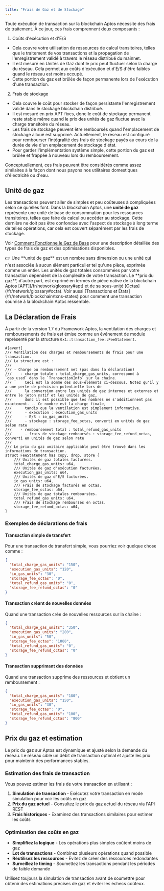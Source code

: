 ```yaml
---
title: "Frais de Gaz et de Stockage"
---
```



Toute exécution de transaction sur la blockchain Aptos nécessite des frais de traitement. À ce jour, ces frais comprennent deux composants :

1. Coûts d'exécution et d'E/S

- Cela couvre votre utilisation de ressources de calcul transitoires, telles que le traitement de vos transactions et la propagation de l'enregistrement validé à travers le réseau distribué du mainnet.
- Il est mesuré en Unités de Gaz dont le prix peut fluctuer selon la charge du réseau. Cela permet aux coûts d'exécution et d'E/S d'être faibles quand le réseau est moins occupé.
- Cette portion du gaz est brûlée de façon permanente lors de l'exécution d'une transaction.

2. Frais de stockage

- Cela couvre le coût pour stocker de façon persistante l'enregistrement validé dans le stockage blockchain distribué.
- Il est mesuré en prix APT fixes, donc le coût de stockage permanent reste stable même quand le prix des unités de gaz fluctue avec la charge transitoire du réseau.
- Les frais de stockage peuvent être remboursés quand l'emplacement de stockage alloué est supprimé. Actuellement, le réseau est configuré pour rembourser l'intégralité des frais de stockage payés au cours de la durée de vie d'un emplacement de stockage d'état.
- Pour garder l'implémentation système simple, cette portion du gaz est brûlée et frappée à nouveau lors du remboursement.

<Aside type="note">
  Conceptuellement, ces frais peuvent être considérés comme assez similaires à la façon dont nous payons nos utilitaires domestiques d'électricité ou d'eau.
</Aside>

## Unité de gaz

Les transactions peuvent aller de simples et peu coûteuses à compliquées selon ce qu'elles font. Dans la blockchain Aptos, une **unité de gaz** représente une unité de base de consommation pour les ressources transitoires, telles que faire du calcul ou accéder au stockage. Cette dernière ne doit pas être confondue avec l'aspect de stockage à long terme de telles opérations, car cela est couvert séparément par les frais de stockage.

Voir [Comment Fonctionne le Gaz de Base](/fr/network/blockchain/base-gas) pour une description détaillée des types de frais de gaz et des optimisations disponibles.

<Aside type="note">
  👉 Une **unité de gaz** est un nombre sans dimension ou une unité qui n'est associée à aucun élément particulier tel qu'une pièce, exprimée comme un entier. Les unités de gaz totales consommées par votre transaction dépendent de la complexité de votre transaction. Le **prix du gaz**, d'autre part, est exprimé en termes de pièce native de la blockchain Aptos [APT](/fr/network/glossary#apt) et de sa sous-unité [Octas](/fr/network/glossary#octa). Voir aussi [Transactions et États](/fr/network/blockchain/txns-states) pour comment une transaction soumise à la blockchain Aptos ressemble.
</Aside>

## La Déclaration de Frais

À partir de la version 1.7 du Framework Aptos, la ventilation des charges et remboursements de frais est émise comme un événement de module représenté par la structure `0x1::transaction_fee::FeeStatement`.

```move filename="transaction_fee.move"
#[event]
/// Ventilation des charges et remboursements de frais pour une transaction.
/// La structure est :
///
/// - Charge ou remboursement net (pas dans la déclaration)
///    - charge totale : total_charge_gas_units, correspond à `gas_used` dans le `TransactionInfo` sur la chaîne.
///      Ceci est la somme des sous-éléments ci-dessous. Notez qu'il y a une perte de précision potentielle lors de
///      la conversion entre les unités de gaz internes et externes et entre le jeton natif et les unités de gaz,
///      donc il est possible que les nombres ne s'additionnent pas exactement. -- Ce nombre est la charge finale,
///      tandis que la ventilation est simplement informative.
///      - exécution : execution_gas_units
///      - E/S : io_gas_units
///      - stockage : storage_fee_octas, converti en unités de gaz selon rate
///    - remboursement total : total_refund_gas_units
///      - frais de stockage remboursés : storage_fee_refund_octas, converti en unités de gaz selon rate
///
/// Le prix du gaz unitaire applicable peut être trouvé dans les informations de transaction.
struct FeeStatement has copy, drop, store {
    /// Unités de gaz totales facturées.
    total_charge_gas_units: u64,
    /// Unités de gaz d'exécution facturées.
    execution_gas_units: u64,
    /// Unités de gaz d'E/S facturées.
    io_gas_units: u64,
    /// Frais de stockage facturés en octas.
    storage_fee_octas: u64,
    /// Unités de gaz totales remboursées.
    total_refund_gas_units: u64,
    /// Frais de stockage remboursés en octas.
    storage_fee_refund_octas: u64,
}
```

### Exemples de déclarations de frais

#### Transaction simple de transfert

Pour une transaction de transfert simple, vous pourriez voir quelque chose comme :

```json
{
  "total_charge_gas_units": "150",
  "execution_gas_units": "120", 
  "io_gas_units": "30",
  "storage_fee_octas": "0",
  "total_refund_gas_units": "0",
  "storage_fee_refund_octas": "0"
}
```

#### Transaction créant de nouvelles données

Quand une transaction crée de nouvelles ressources sur la chaîne :

```json
{
  "total_charge_gas_units": "350",
  "execution_gas_units": "200",
  "io_gas_units": "50", 
  "storage_fee_octas": "1000",
  "total_refund_gas_units": "0",
  "storage_fee_refund_octas": "0"
}
```

#### Transaction supprimant des données

Quand une transaction supprime des ressources et obtient un remboursement :

```json
{
  "total_charge_gas_units": "180",
  "execution_gas_units": "150",
  "io_gas_units": "30",
  "storage_fee_octas": "0", 
  "total_refund_gas_units": "100",
  "storage_fee_refund_octas": "800"
}
```

## Prix du gaz et estimation

Le prix du gaz sur Aptos est dynamique et ajusté selon la demande du réseau. Le réseau cible un débit de transaction optimal et ajuste les prix pour maintenir des performances stables.

### Estimation des frais de transaction

Vous pouvez estimer les frais de votre transaction en utilisant :

1. **Simulation de transaction** - Exécutez votre transaction en mode simulation pour voir les coûts en gaz
2. **Prix du gaz actuel** - Consultez le prix du gaz actuel du réseau via l'API REST
3. **Frais historiques** - Examinez des transactions similaires pour estimer les coûts

### Optimisation des coûts en gaz

- **Simplifiez la logique** - Les opérations plus simples coûtent moins de gaz
- **Lot de transactions** - Combinez plusieurs opérations quand possible
- **Réutilisez les ressources** - Évitez de créer des ressources redondantes
- **Surveillez le timing** - Soumettez les transactions pendant les périodes de faible demande

<Aside type="tip">
  Utilisez toujours la simulation de transaction avant de soumettre pour obtenir des estimations précises de gaz et éviter les échecs coûteux.
</Aside>
